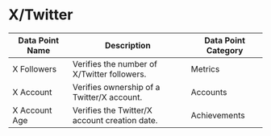 
# X/Twitter


| Data Point Name | Description | Data Point Category |
|-----------------|-------------|---------------------|
| X Followers | Verifies the number of X/Twitter followers. | <span className="badge badge--primary">Metrics</span> |
| X Account | Verifies ownership of a Twitter/X account. | <span className="badge badge--primary">Accounts</span> |
| X Account Age | Verifies the Twitter/X account creation date. | <span className="badge badge--primary">Achievements</span> |

